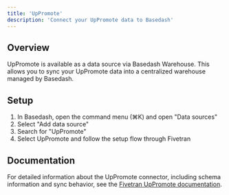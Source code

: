```yaml
---
title: 'UpPromote'
description: 'Connect your UpPromote data to Basedash'
---
```


## Overview

UpPromote is available as a data source via Basedash Warehouse. This allows you to sync your UpPromote data into a centralized warehouse managed by Basedash.

## Setup

1. In Basedash, open the command menu (⌘K) and open "Data sources"
2. Select "Add data source"
3. Search for "UpPromote"
4. Select UpPromote and follow the setup flow through Fivetran

## Documentation

For detailed information about the UpPromote connector, including schema information and sync behavior, see the [Fivetran UpPromote documentation](https://fivetran.com/docs/connectors/applications/uppromote).
